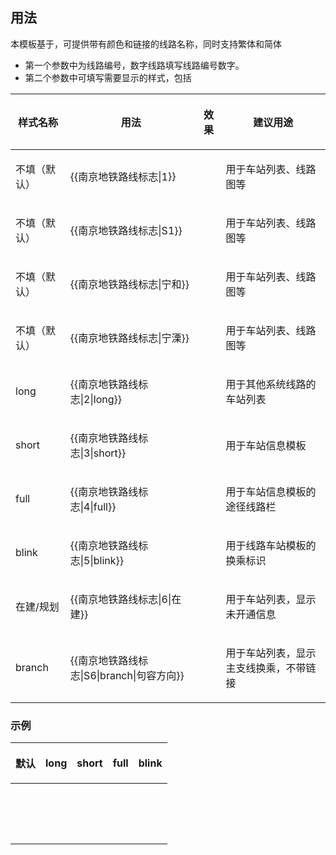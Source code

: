 {{NoteTA|G1=MediaWiki}}{{Documentation subpage}}<!-- 在本行下編輯模板說明 -->

<includeonly>{{Sandbox other||<!-- 本行下加入模板的分類 -->

}}</includeonly>
== 用法 ==
本模板基于{{tl|南京地铁颜色}}，可提供带有颜色和链接的线路名称，同时支持繁体和简体
*第一个参数中为线路编号，数字线路填写线路编号数字。
*第二个参数中可填写需要显示的样式，包括
{| class="wikitable"
! 样式名称
! 用法
! 效果
! 建议用途
|-
|不填（默认）
|<nowiki>{{南京地铁路线标志|1}}</nowiki>
|{{南京地铁路线标志|1}}
|用于车站列表、线路图等
|-
|不填（默认）
|<nowiki>{{南京地铁路线标志|S1}}</nowiki>
|{{南京地铁路线标志|S1}}
|用于车站列表、线路图等
|-
|不填（默认）
|<nowiki>{{南京地铁路线标志|宁和}}</nowiki>
|{{南京地铁路线标志|宁和}}
|用于车站列表、线路图等
|-
|不填（默认）
|<nowiki>{{南京地铁路线标志|宁溧}}</nowiki>
|{{南京地铁路线标志|宁溧}}
|用于车站列表、线路图等
|-
|long
|<nowiki>{{南京地铁路线标志|2|long}}</nowiki>
|{{南京地铁路线标志|2|long}}
|用于其他系统线路的车站列表
|-
|short
|<nowiki>{{南京地铁路线标志|3|short}}</nowiki>
|{{南京地铁路线标志|3|short}}
|用于车站信息模板
|-
|full
|<nowiki>{{南京地铁路线标志|4|full}}</nowiki>
|{{南京地铁路线标志|4|full}}
|用于车站信息模板的途径线路栏
|-
|blink
|<nowiki>{{南京地铁路线标志|5|blink}}</nowiki>
|{{南京地铁路线标志|5|blink}}
|用于线路车站模板的换乘标识
|-
|在建/规划
|<nowiki>{{南京地铁路线标志|6|在建}}</nowiki>
|{{南京地铁路线标志|6|在建}}
|用于车站列表，显示未开通信息
|-
|branch
|<nowiki>{{南京地铁路线标志|S6|branch|句容方向}}</nowiki>
|{{南京地铁路线标志|S6|branch|句容方向}}
|用于车站列表，显示主支线换乘，不带链接
|}

=== 示例 ===
{| class="wikitable"
! 默认
! long
! short
! full
! blink
|-
|{{南京地铁路线标志|1}}
|{{南京地铁路线标志|1|long}}
|{{南京地铁路线标志|1|short}}
|{{南京地铁路线标志|1|full}}
|{{南京地铁路线标志|1|blink}}
|-
|{{南京地铁路线标志|2}}
|{{南京地铁路线标志|2|long}}
|{{南京地铁路线标志|2|short}}
|{{南京地铁路线标志|2|full}}
|{{南京地铁路线标志|2|blink}}
|-
|{{南京地铁路线标志|3}}
|{{南京地铁路线标志|3|long}}
|{{南京地铁路线标志|3|short}}
|{{南京地铁路线标志|3|full}}
|{{南京地铁路线标志|3|blink}}
|-
|{{南京地铁路线标志|4}}
|{{南京地铁路线标志|4|long}}
|{{南京地铁路线标志|4|short}}
|{{南京地铁路线标志|4|full}}
|{{南京地铁路线标志|4|blink}}
|-
|{{南京地铁路线标志|5}}
|{{南京地铁路线标志|5|long}}
|{{南京地铁路线标志|5|short}}
|{{南京地铁路线标志|5|full}}
|{{南京地铁路线标志|5|blink}}
|-
|{{南京地铁路线标志|6}}
|{{南京地铁路线标志|6|long}}
|{{南京地铁路线标志|6|short}}
|{{南京地铁路线标志|6|full}}
|{{南京地铁路线标志|6|blink}}
|-
|{{南京地铁路线标志|7}}
|{{南京地铁路线标志|7|long}}
|{{南京地铁路线标志|7|short}}
|{{南京地铁路线标志|7|full}}
|{{南京地铁路线标志|7|blink}}
|-
|{{南京地铁路线标志|8}}
|{{南京地铁路线标志|8|long}}
|{{南京地铁路线标志|8|short}}
|{{南京地铁路线标志|8|full}}
|{{南京地铁路线标志|8|blink}}
|-
|{{南京地铁路线标志|9}}
|{{南京地铁路线标志|9|long}}
|{{南京地铁路线标志|9|short}}
|{{南京地铁路线标志|9|full}}
|{{南京地铁路线标志|9|blink}}
|-
|{{南京地铁路线标志|10}}
|{{南京地铁路线标志|10|long}}
|{{南京地铁路线标志|10|short}}
|{{南京地铁路线标志|10|full}}
|{{南京地铁路线标志|10|blink}}
|-
|{{南京地铁路线标志|S1}}
|{{南京地铁路线标志|S1|long}}
|{{南京地铁路线标志|S1|short}}
|{{南京地铁路线标志|S1|full}}
|{{南京地铁路线标志|S1|blink}}
|-
|{{南京地铁路线标志|S3}}
|{{南京地铁路线标志|S3|long}}
|{{南京地铁路线标志|S3|short}}
|{{南京地铁路线标志|S3|full}}
|{{南京地铁路线标志|S3|blink}}
|-
|{{南京地铁路线标志|S6}}
|{{南京地铁路线标志|S6|long}}
|{{南京地铁路线标志|S6|short}}
|{{南京地铁路线标志|S6|full}}
|{{南京地铁路线标志|S6|blink}}
|-
|{{南京地铁路线标志|S7}}
|{{南京地铁路线标志|S7|long}}
|{{南京地铁路线标志|S7|short}}
|{{南京地铁路线标志|S7|full}}
|{{南京地铁路线标志|S7|blink}}
|-
|{{南京地铁路线标志|S8}}
|{{南京地铁路线标志|S8|long}}
|{{南京地铁路线标志|S8|short}}
|{{南京地铁路线标志|S8|full}}
|{{南京地铁路线标志|S8|blink}}
|-
|{{南京地铁路线标志|S9}}
|{{南京地铁路线标志|S9|long}}
|{{南京地铁路线标志|S9|short}}
|{{南京地铁路线标志|S9|full}}
|{{南京地铁路线标志|S9|blink}}
|}